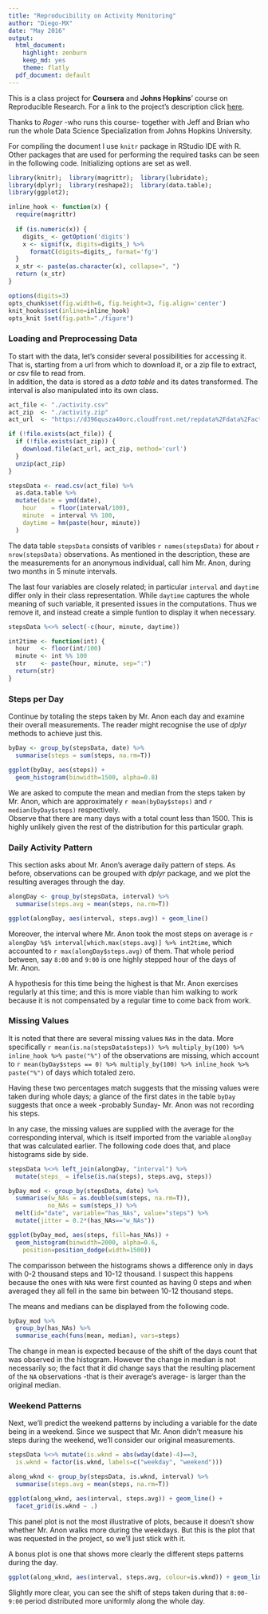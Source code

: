 ```yaml
---
title: "Reproducibility on Activity Monitoring"
author: "Diego-MX"
date: "May 2016"
output:
  html_document:
    highlight: zenburn
    keep_md: yes
    theme: flatly
  pdf_document: default
---
```


This is a class project for **Coursera** and **Johns Hopkins**' course on Reproducible Research.  For a link to the project's description click [here][1].  

Thanks to *Roger* -who runs this course- together with Jeff and Brian who run the whole Data Science Specialization from Johns Hopkins University. 

For compiling the document I use `knitr` package in RStudio IDE with R.  Other packages that are used for performing the required tasks can be seen in the following code. 
Initializing options are set as well. 

```r
library(knitr);  library(magrittr);  library(lubridate);
library(dplyr);  library(reshape2);  library(data.table);
library(ggplot2);  

inline_hook <- function(x) { 
  require(magrittr)
  
  if (is.numeric(x)) { 
    digits_ <- getOption('digits')
    x <- signif(x, digits=digits_) %>% 
      formatC(digits=digits_, format='fg')
  } 
  x_str <- paste(as.character(x), collapse=", ")
  return (x_str)
}

options(digits=3)
opts_chunk$set(fig.width=6, fig.height=3, fig.align='center')
knit_hooks$set(inline=inline_hook)
opts_knit $set(fig.path="./figure")
```

[1]: https://github.com/rdpeng/RepData_PeerAssessment1/blob/master/README.md "Project Description"


### Loading and Preprocessing Data

To start with the data, let's consider several possibilities for accessing it.  That is, starting from a url from which to download it, or a zip file to extract, or csv file to read from.  
In addition, the data is stored as a _data table_ and its dates transformed.  The interval is also manipulated into its own class. 

```r
act_file <- "./activity.csv"
act_zip  <- "./activity.zip"
act_url  <- "https://d396qusza40orc.cloudfront.net/repdata%2Fdata%2Factivity.zip"

if (!file.exists(act_file)) {
  if (!file.exists(act_zip)) {
    download.file(act_url, act_zip, method='curl')
  } 
  unzip(act_zip)
}

stepsData <- read.csv(act_file) %>% 
  as.data.table %>% 
  mutate(date = ymd(date),
    hour    = floor(interval/100),
    minute  = interval %% 100,
    daytime = hm(paste(hour, minute))
  )
```
 
The data table `stepsData` consists of varibles ``r names(stepsData)`` for about ``r nrow(stepsData)`` observations.  As mentioned in the description, these are the measurements for an anonymous individual, call him Mr. Anon, during two months in 5 minute intervals.  

The last four variables are closely related;  in particular `interval` and `daytime` differ only in their class representation.  While `daytime` captures the whole meaning of such variable, it presented issues in the computations.  Thus we remove it, and instead create a simple funtion to display it when necessary. 

```r
stepsData %<>% select(-c(hour, minute, daytime))

int2time <- function(int) { 
  hour   <- floor(int/100)
  minute <- int %% 100
  str    <- paste(hour, minute, sep=":")
  return(str)
}
```

### Steps per Day

Continue by totaling the steps taken by Mr. Anon each day and examine their overall measurements.  The reader might recognise the use of _dplyr_ methods to achieve just this. 
```r
byDay <- group_by(stepsData, date) %>% 
  summarise(steps = sum(steps, na.rm=T))

ggplot(byDay, aes(steps)) + 
  geom_histogram(binwidth=1500, alpha=0.8)
```

We are asked to compute the mean and median from the steps taken by Mr. Anon, which are approximately ``r mean(byDay$steps)`` and ``r median(byDay$steps)`` respectively.  
Observe that there are many days with a total count less than 1500.  This is highly unlikely given the rest of the distribution for this particular graph.   


### Daily Activity Pattern

This section asks about Mr. Anon's average daily pattern of steps.  As before, observations can be grouped with _dplyr_ package, and we plot the resulting averages through the day.  

```r
alongDay <- group_by(stepsData, interval) %>% 
  summarise(steps.avg = mean(steps, na.rm=T))

ggplot(alongDay, aes(interval, steps.avg)) + geom_line() 
```

Moreover, the interval where Mr. Anon took the most steps on average is ``r alongDay %$% interval[which.max(steps.avg)] %>% int2time``, which accounted to ``r max(alongDay$steps.avg)`` of them.  That whole period between, say `8:00` and `9:00` is one highly stepped hour of the days of Mr. Anon.  


A hypothesis for this time being the highest is that Mr. Anon exercises regularly at this time; and this is more viable than him walking to work because it is not compensated by a regular time to come back from work.  


### Missing Values

It is noted that there are several missing values `NA`s in the data.  More specifically ``r mean(is.na(stepsData$steps)) %>% multiply_by(100) %>% inline_hook %>% paste("%")`` of the observations are missing, which account to ``r mean(byDay$steps == 0) %>% multiply_by(100) %>% inline_hook %>% paste("%")`` of days which totaled zero.  

Having these two percentages match suggests that the missing values were taken during whole days; a glance of the first  dates in the table `byDay` suggests that once a week -probably Sunday- Mr. Anon was not recording his steps.  

In any case, the missing values are supplied with the average for the corresponding interval, which is itself imported from the variable `alongDay` that was calculated earlier.  The following code does that, and place histograms side by side. 

```r
stepsData %<>% left_join(alongDay, "interval") %>% 
  mutate(steps_ = ifelse(is.na(steps), steps.avg, steps))

byDay_mod <- group_by(stepsData, date) %>% 
  summarise(w_NAs = as.double(sum(steps, na.rm=T)), 
           no_NAs = sum(steps_)) %>% 
  melt(id="date", variable="has_NAs", value="steps") %>% 
  mutate(jitter = 0.2*(has_NAs=="w_NAs"))

ggplot(byDay_mod, aes(steps, fill=has_NAs)) + 
  geom_histogram(binwidth=2000, alpha=0.6, 
    position=position_dodge(width=1500))
```
  
The comparisson between the histograms shows a difference only in days with 0-2 thousand steps and 10-12 thousand.  I suspect this happens because the ones with `NA`s were first counted as having 0 steps and when averaged they all fell in the same bin between 10-12 thousand steps. 

The means and medians can be displayed from the following code. 
```r
byDay_mod %>% 
  group_by(has_NAs) %>% 
  summarise_each(funs(mean, median), vars=steps)
```

The change in mean is expected because of the shift of the days count that was observed in the histogram.  However the change in median is not necessarily so; the fact that it did change says that the resulting placement of the `NA` observations -that is their average's average- is larger than the original median.  


### Weekend Patterns

Next, we'll predict the weekend patterns by including a variable for the date being in a weekend.  Since we suspect that Mr. Anon didn't measure his steps during the weekend, we'll consider our original measurements.  

```r
stepsData %<>% mutate(is.wknd = abs(wday(date)-4)==3, 
  is.wknd = factor(is.wknd, labels=c("weekday", "weekend")))

along_wknd <- group_by(stepsData, is.wknd, interval) %>% 
  summarise(steps.avg = mean(steps, na.rm=T)) 

ggplot(along_wknd, aes(interval, steps.avg)) + geom_line() +
  facet_grid(is.wknd ~ .)
```

This panel plot is not the most illustrative of plots, because it doesn't show whether Mr. Anon walks more during the weekdays.  But this is the plot that was requested in the project, so we'll just stick with it.  

A bonus plot is one that shows more clearly the different steps patterns during the day.
```r
ggplot(along_wknd, aes(interval, steps.avg, colour=is.wknd)) + geom_line()
```
Slightly more clear, you can see the shift of steps taken during that `8:00-9:00` period distributed more uniformly along the whole day.   









